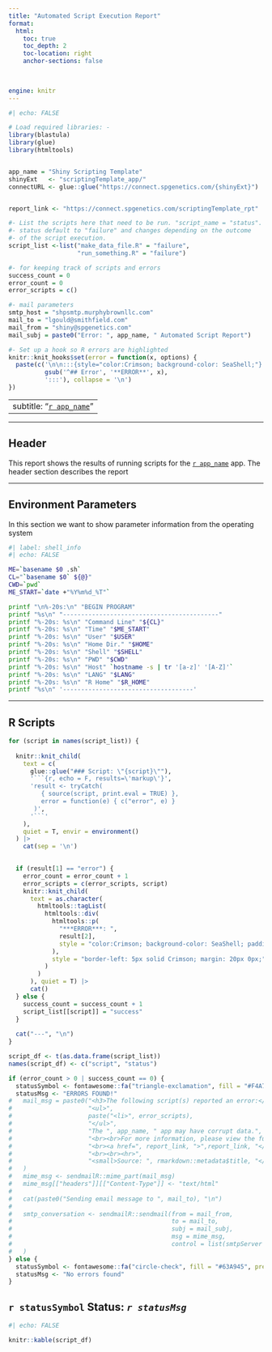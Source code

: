```yaml
---
title: "Automated Script Execution Report"
format:
  html:
    toc: true
    toc_depth: 2
    toc-location: right
    anchor-sections: false
  

    
engine: knitr
---
```


```r
#| echo: FALSE

# Load required libraries: -
library(blastula)
library(glue)
library(htmltools)


app_name = "Shiny Scripting Template"
shinyExt   <- "scriptingTemplate_app/"
connectURL <- glue::glue("https://connect.spgenetics.com/{shinyExt}")


report_link <- "https://connect.spgenetics.com/scriptingTemplate_rpt"

#- List the scripts here that need to be run. "script_name = "status".
#- status default to "failure" and changes depending on the outcome
#- of the script execution.
script_list <-list("make_data_file.R" = "failure", 
                   "run_something.R" = "failure")

#- for keeping track of scripts and errors
success_count = 0
error_count = 0
error_scripts = c()

#- mail parameters
smtp_host = "shpsmtp.murphybrownllc.com"
mail_to = "lgould@smithfield.com"
mail_from = "shiny@spgenetics.com"
mail_subj = paste0("Error: ", app_name, " Automated Script Report")

#- Set up a hook so R errors are highlighted
knitr::knit_hooks$set(error = function(x, options) { 
  paste(c('\n\n:::{style="color:Crimson; background-color: SeaShell;"}',
          gsub('^## Error', '**ERROR**', x),
          ':::'), collapse = '\n')
})

```

---
subtitle: "[`r app_name`](`r connectURL`)"
---

---

## Header

This report shows the results of running scripts for the [`r app_name`](`r connectURL`) app. The header section describes the report

---

## Environment Parameters

In this section we want to show parameter information from the operating system


```bash
#| label: shell_info
#| echo: FALSE

ME=`basename $0 .sh`
CL="`basename $0` ${@}"
CWD=`pwd`
ME_START=`date +"%Y%m%d_%T"`

printf "\n%-20s:\n" "BEGIN PROGRAM" 
printf "%s\n" "-------------------------------------------"
printf "%-20s: %s\n" "Command Line" "${CL}"
printf "%-20s: %s\n" "Time" "$ME_START"
printf "%-20s: %s\n" "User" "$USER"
printf "%-20s: %s\n" "Home Dir." "$HOME"
printf "%-20s: %s\n" "Shell" "$SHELL"
printf "%-20s: %s\n" "PWD" "$CWD"
printf "%-20s: %s\n" "Host" `hostname -s | tr '[a-z]' '[A-Z]'`
printf "%-20s: %s\n" "LANG" "$LANG"
printf "%-20s: %s\n" "R Home" "$R_HOME"
printf "%s\n" '------------------------------------'
```

---

## R Scripts

```r

for (script in names(script_list)) {
  
  knitr::knit_child(
    text = c(
      glue::glue("### Script: \"{script}\""),
      '```{r, echo = F, results=\'markup\'}',
      'result <- tryCatch(
         { source(script, print.eval = TRUE) },
         error = function(e) { c("error", e) }
       )',
      '```'
    ), 
    quiet = T, envir = environment()
  ) |>
    cat(sep = '\n')

  
  if (result[1] == "error") {
    error_count = error_count + 1
    error_scripts = c(error_scripts, script)
    knitr::knit_child(
      text = as.character(
        htmltools::tagList(
          htmltools::div(
            htmltools::p(
              "***ERROR***: ", 
              result[2], 
              style = "color:Crimson; background-color: SeaShell; padding-left: 7px;"
            ),
            style = "border-left: 5px solid Crimson; margin: 20px 0px;"
          )
        )
      ), quiet = T) |>
      cat()
  } else {
    success_count = success_count + 1
    script_list[[script]] = "success"
  }
  
  cat("---", "\n")
}

```


```r
script_df <- t(as.data.frame(script_list))
names(script_df) <- c("script", "status")

if (error_count > 0 | success_count == 0) {
  statusSymbol <- fontawesome::fa("triangle-exclamation", fill = "#F4A71C", margin_right = '0.2em')
  statusMsg <- "ERRORS FOUND!"
#   mail_msg = paste0("<h3>The following script(s) reported an error:</h3> ",
#                     "<ul>",
#                     paste("<li>", error_scripts),
#                     "</ul>",
#                     "The ", app_name, " app may have corrupt data.",
#                     "<br><br>For more information, please view the full report at the following link:",
#                     "<br><a href=", report_link, ">",report_link, "</a>",
#                     "<br><br><hr>",
#                     "<small>Source: ", rmarkdown::metadata$title, "</small>"
#   )
#   mime_msg <- sendmailR::mime_part(mail_msg)
#   mime_msg[["headers"]][["Content-Type"]] <- "text/html"
#   
#   cat(paste0("Sending email message to ", mail_to), "\n")
#   
#   smtp_conversation <- sendmailR::sendmail(from = mail_from,
#                                            to = mail_to,
#                                            subj = mail_subj,
#                                            msg = mime_msg,
#                                            control = list(smtpServer = smtp_host, verbose = FALSE)
#   )
} else {
  statusSymbol <- fontawesome::fa("circle-check", fill = "#63A945", prefer_type = "solid", margin_right = '0.2em')
  statusMsg <- "No errors found"
}
```

## `r statusSymbol` Status: _`r statusMsg`_ 

```r
#| echo: FALSE

knitr::kable(script_df)
```

